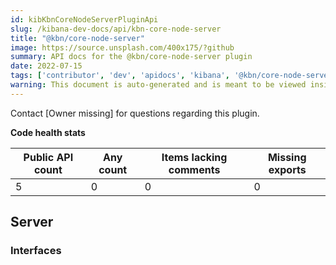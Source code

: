 ```yaml
---
id: kibKbnCoreNodeServerPluginApi
slug: /kibana-dev-docs/api/kbn-core-node-server
title: "@kbn/core-node-server"
image: https://source.unsplash.com/400x175/?github
summary: API docs for the @kbn/core-node-server plugin
date: 2022-07-15
tags: ['contributor', 'dev', 'apidocs', 'kibana', '@kbn/core-node-server']
warning: This document is auto-generated and is meant to be viewed inside our experimental, new docs system. Reach out in #docs-engineering for more info.
---
```




Contact [Owner missing] for questions regarding this plugin.

**Code health stats**

| Public API count  | Any count | Items lacking comments | Missing exports |
|-------------------|-----------|------------------------|-----------------|
| 5 | 0 | 0 | 0 |

## Server

### Interfaces
<DocDefinitionList data={kbnCoreNodeServerObj.server.interfaces}/>

